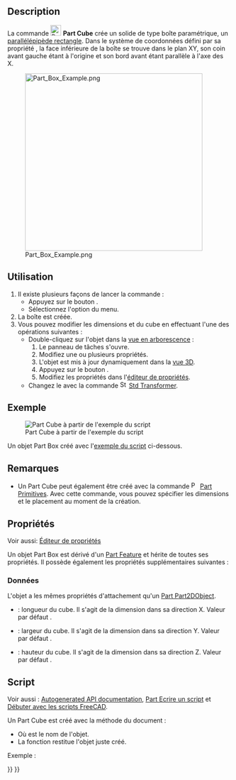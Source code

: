 <languages/>

{{Docnav/fr
|
|[[Part_Cylinder/fr|Cylindre]]
|[[Part_Workbench/fr|Atelier Part]]
|IconL=
|IconR=Part_Cylinder.svg
|IconC=Workbench_Part.svg
}}

{{GuiCommand/fr
|Name=Part Box
|Name/fr=Part Cube
|MenuLocation=Part → Primitives → Cube
|Workbenches=[[Part_Workbench/fr|Part]]
|SeeAlso=[[Part_Primitives/fr|Part Primitives]]
}}

== Description ==

La commande [[Image:Part_Box.svg|24px]] '''Part Cube''' crée un solide de type boîte paramétrique, un [https://fr.wikipedia.org/wiki/Pav%C3%A9_droit parallélépipède rectangle]. Dans le système de coordonnées défini par sa propriété {{PropertyData|Placement}}, la face inférieure de la boîte se trouve dans le plan XY, son coin avant gauche étant à l'origine et son bord avant étant parallèle à l'axe des X.

[[Image:Part_Box_Example.png|400px]]

<span id="Usage"></span>
== Utilisation ==

# Il existe plusieurs façons de lancer la commande :
#* Appuyez sur le bouton {{Button|[[Image:Part_Box.svg|16px]] [[Part_Box/fr|Cube]]}}.
#* Sélectionnez l'option {{MenuCommand|Part → Primitives → [[Image:Part_Box.svg|16px]] Cube}} du menu.
# La boîte est créée.
# Vous pouvez modifier les dimensions et {{PropertyData|Placement}} du cube en effectuant l'une des opérations suivantes :
#* Double-cliquez sur l'objet dans la [[Tree_view/fr|vue en arborescence]] :
#*# Le panneau de tâches {{MenuCommand|Primitives géométriques}} s'ouvre.
#*# Modifiez une ou plusieurs propriétés.
#*# L'objet est mis à jour dynamiquement dans la [[3D_view/fr|vue 3D]].
#*# Appuyez sur le bouton {{Button|OK}}.
#*# Modifiez les propriétés dans l'[[Property_editor/fr|éditeur de propriétés]].
#* Changez le {{PropertyData|Placement}} avec la commande [[Image:Std_TransformManip.svg|16px]] [[Std_TransformManip/fr|Std Transformer]].

<span id="Example"></span>
== Exemple ==

[[Image:Part_Box_Scripting_Example.png|thumb|Part Cube à partir de l'exemple du script]]

Un objet Part Box créé avec l'[[#Script|exemple du script]] ci-dessous.

<span id="Notes"></span>
== Remarques ==

* Un Part Cube peut également être créé avec la commande [[Image:Part_Primitives.svg|16px]] [[Part_Primitives/fr|Part Primitives]]. Avec cette commande, vous pouvez spécifier les dimensions et le placement au moment de la création.

<span id="Properties"></span>
== Propriétés ==

Voir aussi: [[Property_editor/fr|Éditeur de propriétés]]

Un objet Part Box est dérivé d'un [[Part_Feature/fr|Part Feature]] et hérite de toutes ses propriétés. Il possède également les propriétés supplémentaires suivantes :

<span id="Data"></span>
=== Données ===

{{TitleProperty|Attachment}}

L'objet a les mêmes propriétés d'attachement qu'un [[Part_Part2DObject/fr#Donn.C3.A9es|Part Part2DObject]].

{{TitleProperty|Box}}

* {{PropertyData|Length|Length}} : longueur du cube. Il s'agit de la dimension dans sa direction X. Valeur par défaut {{Value|10mm}}.
* {{PropertyData|Width|Length}} : largeur du cube. Il s'agit de la dimension dans sa direction Y. Valeur par défaut {{Value|10mm}}.
* {{PropertyData|Height|Length}} : hauteur du cube. Il s'agit de la dimension dans sa direction Z. Valeur par défaut {{Value|10mm}}.

<span id="Scripting"></span>
==Script==

Voir aussi : [https://freecad.github.io/SourceDoc/ Autogenerated API documentation], [[Part_scripting/fr|Part Ecrire un script]] et [[FreeCAD_Scripting_Basics/fr|Débuter avec les scripts FreeCAD]].

Un Part Cube est créé avec la méthode {{incode|addObject()}} du document :

{{Code|code=
box = FreeCAD.ActiveDocument.addObject("Part::Box", "myBox")
}}

* Où {{Incode|"myBox"}} est le nom de l'objet.
* La fonction restitue l'objet juste créé.

Exemple :

{{Code|code=
import FreeCAD as App

doc = App.activeDocument()

box = doc.addObject("Part::Box", "myBox")
box.Length = 4
box.Width = 8
box.Height = 12
box.Placement = App.Placement(App.Vector(1, 2, 3), App.Rotation(75, 60, 30))

doc.recompute()
}}


{{Docnav/fr
|
|[[Part_Cylinder/fr|Cylindre]]
|[[Part_Workbench/fr|Atelier Part]]
|IconL=
|IconR=Part_Cylinder.svg
|IconC=Workbench_Part.svg
}}

{{Part_Tools_navi{{#translation:}}}}
{{Userdocnavi{{#translation:}}}}